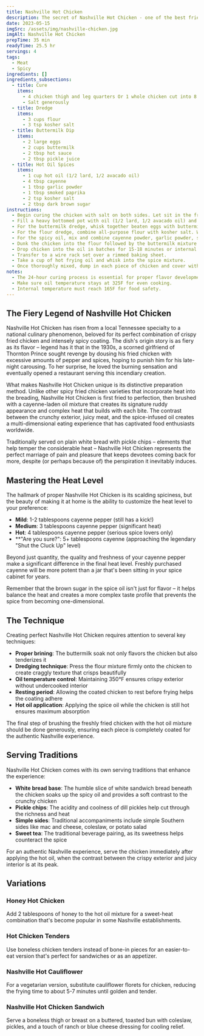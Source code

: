 ```yaml
---
title: Nashville Hot Chicken
description: The secret of Nashville Hot Chicken - one of the best fried chickens ever.
date: 2023-05-15
imgSrc: /assets/img/nashville-chicken.jpg
imgAlt: Nashville Hot Chicken
prepTime: 35 min
readyTime: 25.5 hr
servings: 4
tags:
  - Meat
  - Spicy
ingredients: []
ingredients_subsections:
  - title: Cure
    items:
      - 4 chicken thigh and leg quarters Or 1 whole chicken cut into 8 pieces
      - Salt generously
  - title: Dredge
    items:
      - 3 cups flour
      - 3 tsp kosher salt
  - title: Buttermilk Dip
    items:
      - 2 large eggs
      - 2 cups buttermilk
      - 2 tbsp hot sauce
      - 2 tbsp pickle juice
  - title: Hot Oil Spices
    items:
      - 1 cup hot oil (1/2 lard, 1/2 avacado oil)
      - 4 tbsp cayenne
      - 1 tbsp garlic powder
      - 1 tbsp smoked paprika
      - 2 tsp kosher salt
      - 2 tbsp dark brown sugar
instructions:
  - Begin curing the chicken with salt on both sides. Let sit in the fridge for 24 hours.
  - Fill a heavy bottomed pot with oil (1/2 lard, 1/2 avacado oil) and preheat to 325F.
  - For the buttermilk dredge, whisk together beaten eggs with buttermilk, hot sauce, pickle juice.
  - For the flour dredge, combine all-purpose flour with kosher salt. Whisk together.
  - For the spicy oil, mix and combine cayenne powder, garlic powder, smoked paprika, kosher salt, and dark brown sugar.
  - Dunk the chicken into the flour followed by the buttermilk mixture and back into the flour mixture. Rinse and repeat with the remaining chicken.
  - Drop chicken into the oil in batches for 15-18 minutes or internal temperature reaches 165F.
  - Transfer to a wire rack set over a rimmed baking sheet.
  - Take a cup of hot frying oil and whisk into the spice mixture.
  - Once thoroughly mixed, dump in each piece of chicken and cover with spice mixture.
notes:
  - The 24-hour curing process is essential for proper flavor development.
  - Make sure oil temperature stays at 325F for even cooking.
  - Internal temperature must reach 165F for food safety.
---
```


## The Fiery Legend of Nashville Hot Chicken

Nashville Hot Chicken has risen from a local Tennessee specialty to a national culinary phenomenon, beloved for its perfect combination of crispy fried chicken and intensely spicy coating. The dish's origin story is as fiery as its flavor – legend has it that in the 1930s, a scorned girlfriend of Thornton Prince sought revenge by dousing his fried chicken with excessive amounts of pepper and spices, hoping to punish him for his late-night carousing. To her surprise, he loved the burning sensation and eventually opened a restaurant serving this incendiary creation.

What makes Nashville Hot Chicken unique is its distinctive preparation method. Unlike other spicy fried chicken varieties that incorporate heat into the breading, Nashville Hot Chicken is first fried to perfection, then brushed with a cayenne-laden oil mixture that creates its signature ruddy appearance and complex heat that builds with each bite. The contrast between the crunchy exterior, juicy meat, and the spice-infused oil creates a multi-dimensional eating experience that has captivated food enthusiasts worldwide.

Traditionally served on plain white bread with pickle chips – elements that help temper the considerable heat – Nashville Hot Chicken represents the perfect marriage of pain and pleasure that keeps devotees coming back for more, despite (or perhaps because of) the perspiration it inevitably induces.

## Mastering the Heat Level

The hallmark of proper Nashville Hot Chicken is its scalding spiciness, but the beauty of making it at home is the ability to customize the heat level to your preference:

- **Mild**: 1-2 tablespoons cayenne pepper (still has a kick!)
- **Medium**: 3 tablespoons cayenne pepper (significant heat)
- **Hot**: 4 tablespoons cayenne pepper (serious spice lovers only)
- **"Are you sure?": 5+ tablespoons cayenne (approaching the legendary "Shut the Cluck Up" level)

Beyond just quantity, the quality and freshness of your cayenne pepper make a significant difference in the final heat level. Freshly purchased cayenne will be more potent than a jar that's been sitting in your spice cabinet for years.

Remember that the brown sugar in the spice oil isn't just for flavor – it helps balance the heat and creates a more complex taste profile that prevents the spice from becoming one-dimensional.

## The Technique

Creating perfect Nashville Hot Chicken requires attention to several key techniques:

- **Proper brining**: The buttermilk soak not only flavors the chicken but also tenderizes it
- **Dredging technique**: Press the flour mixture firmly onto the chicken to create craggly texture that crisps beautifully
- **Oil temperature control**: Maintaining 350°F ensures crispy exterior without undercooked interior
- **Resting period**: Allowing the coated chicken to rest before frying helps the coating adhere
- **Hot oil application**: Applying the spice oil while the chicken is still hot ensures maximum absorption

The final step of brushing the freshly fried chicken with the hot oil mixture should be done generously, ensuring each piece is completely coated for the authentic Nashville experience.

## Serving Traditions

Nashville Hot Chicken comes with its own serving traditions that enhance the experience:

- **White bread base**: The humble slice of white sandwich bread beneath the chicken soaks up the spicy oil and provides a soft contrast to the crunchy chicken
- **Pickle chips**: The acidity and coolness of dill pickles help cut through the richness and heat
- **Simple sides**: Traditional accompaniments include simple Southern sides like mac and cheese, coleslaw, or potato salad
- **Sweet tea**: The traditional beverage pairing, as its sweetness helps counteract the spice

For an authentic Nashville experience, serve the chicken immediately after applying the hot oil, when the contrast between the crispy exterior and juicy interior is at its peak.

## Variations

### Honey Hot Chicken
Add 2 tablespoons of honey to the hot oil mixture for a sweet-heat combination that's become popular in some Nashville establishments.

### Hot Chicken Tenders
Use boneless chicken tenders instead of bone-in pieces for an easier-to-eat version that's perfect for sandwiches or as an appetizer.

### Nashville Hot Cauliflower
For a vegetarian version, substitute cauliflower florets for chicken, reducing the frying time to about 5-7 minutes until golden and tender.

### Nashville Hot Chicken Sandwich
Serve a boneless thigh or breast on a buttered, toasted bun with coleslaw, pickles, and a touch of ranch or blue cheese dressing for cooling relief.